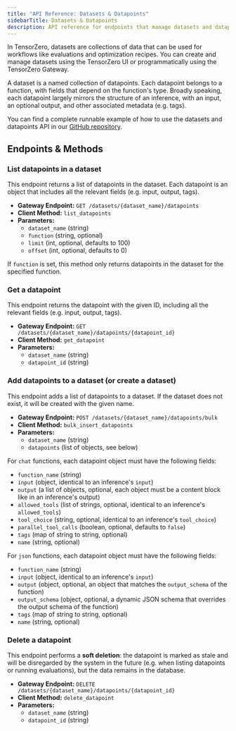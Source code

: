 ```yaml
---
title: "API Reference: Datasets & Datapoints"
sidebarTitle: Datasets & Datapoints
description: API reference for endpoints that manage datasets and datapoints.
---
```


In TensorZero, datasets are collections of data that can be used for workflows like evaluations and optimization recipes.
You can create and manage datasets using the TensorZero UI or programmatically using the TensorZero Gateway.

A dataset is a named collection of datapoints.
Each datapoint belongs to a function, with fields that depend on the function's type.
Broadly speaking, each datapoint largely mirrors the structure of an inference, with an input, an optional output, and other associated metadata (e.g. tags).

<Tip>

You can find a complete runnable example of how to use the datasets and datapoints API in our [GitHub repository](https://github.com/tensorzero/tensorzero/tree/main/examples/guides/datasets-datapoints).

</Tip>

## Endpoints & Methods

### List datapoints in a dataset

This endpoint returns a list of datapoints in the dataset.
Each datapoint is an object that includes all the relevant fields (e.g. input, output, tags).

- **Gateway Endpoint:** `GET /datasets/{dataset_name}/datapoints`
- **Client Method:** `list_datapoints`
- **Parameters:**
  - `dataset_name` (string)
  - `function` (string, optional)
  - `limit` (int, optional, defaults to 100)
  - `offset` (int, optional, defaults to 0)

If `function` is set, this method only returns datapoints in the dataset for the specified function.

### Get a datapoint

This endpoint returns the datapoint with the given ID, including all the relevant fields (e.g. input, output, tags).

- **Gateway Endpoint:** `GET /datasets/{dataset_name}/datapoints/{datapoint_id}`
- **Client Method:** `get_datapoint`
- **Parameters:**
  - `dataset_name` (string)
  - `datapoint_id` (string)

### Add datapoints to a dataset (or create a dataset)

This endpoint adds a list of datapoints to a dataset.
If the dataset does not exist, it will be created with the given name.

- **Gateway Endpoint:** `POST /datasets/{dataset_name}/datapoints/bulk`
- **Client Method:** `bulk_insert_datapoints`
- **Parameters:**
  - `dataset_name` (string)
  - `datapoints` (list of objects, see below)

For `chat` functions, each datapoint object must have the following fields:

- `function_name` (string)
- `input` (object, identical to an inference's `input`)
- `output` (a list of objects, optional, each object must be a content block like in an inference's output)
- `allowed_tools` (list of strings, optional, identical to an inference's `allowed_tools`)
- `tool_choice` (string, optional, identical to an inference's `tool_choice`)
- `parallel_tool_calls` (boolean, optional, defaults to `false`)
- `tags` (map of string to string, optional)
- `name` (string, optional)

For `json` functions, each datapoint object must have the following fields:

- `function_name` (string)
- `input` (object, identical to an inference's `input`)
- `output` (object, optional, an object that matches the `output_schema` of the function)
- `output_schema` (object, optional, a dynamic JSON schema that overrides the output schema of the function)
- `tags` (map of string to string, optional)
- `name` (string, optional)

### Delete a datapoint

This endpoint performs a **soft deletion**: the datapoint is marked as stale and will be disregarded by the system in the future (e.g. when listing datapoints or running evaluations), but the data remains in the database.

- **Gateway Endpoint:** `DELETE /datasets/{dataset_name}/datapoints/{datapoint_id}`
- **Client Method:** `delete_datapoint`
- **Parameters:**
  - `dataset_name` (string)
  - `datapoint_id` (string)
